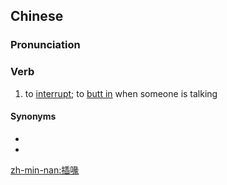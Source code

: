 ==Chinese==
{{zh-forms|alt=插嘴}}

===Pronunciation===
{{zh-pron
|m=
|h=pfs=
|mn=chhap-chhùi/chhah-chhùi
|cat=v
}}

===Verb===
{{zh-verb}}

# to [[interrupt]]; to [[butt in]] when someone is talking

====Synonyms====
* {{zh-l|插喙插舌}}
* {{zh-l|插話}}

[[zh-min-nan:插喙]]